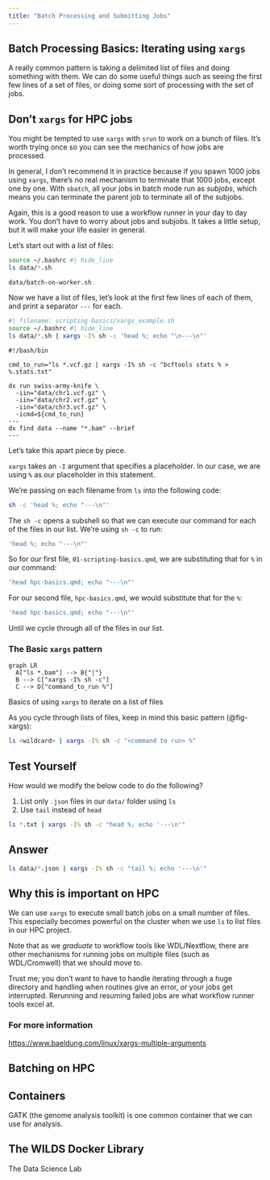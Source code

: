 ```yaml
---
title: "Batch Processing and Submitting Jobs"
---
```


## Batch Processing Basics: Iterating using `xargs` {#sec-xargs}

A really common pattern is taking a delimited list of files and doing something with them. We can do some useful things such as seeing the first few lines of a set of files, or doing some sort of processing with the set of jobs.

:::{.callout-warning}
## Don't `xargs` for HPC jobs
  
You might be tempted to use `xargs` with `srun` to work on a bunch of files. It's worth trying once so you can see the mechanics of how jobs are processed.

In general, I don't recommend it in practice because if you spawn 1000 jobs using `xargs`, there's no real mechanism to terminate that 1000 jobs, except one by one. With `sbatch`, all your jobs in batch mode run as *subjobs*, which means you can terminate the parent job to terminate all of the subjobs.

Again, this is a good reason to use a workflow runner in your day to day work. You don't have to worry about jobs and subjobs. It takes a little setup, but it will make your life easier in general.
:::


Let's start out with a list of files:

```bash
source ~/.bashrc #| hide_line
ls data/*.sh
```

```
data/batch-on-worker.sh
```

Now we have a list of files, let's look at the first few lines of each of them, and print a separator `---` for each.

```bash
#| filename: scripting-basics/xargs_example.sh
source ~/.bashrc #| hide_line
ls data/*.sh | xargs -I% sh -c 'head %; echo "\n---\n"'
```

```
#!/bash/bin

cmd_to_run="ls *.vcf.gz | xargs -I% sh -c "bcftools stats % > %.stats.txt"

dx run swiss-army-knife \
  -iin="data/chr1.vcf.gz" \
  -iin="data/chr2.vcf.gz" \
  -iin="data/chr3.vcf.gz" \
  -icmd=${cmd_to_run}
---
dx find data --name "*.bam" --brief
---
```


Let's take this apart piece by piece.

`xargs` takes an `-I` argument that specifies a placeholder. In our case, we are using `%` as our placeholder in this statement. 

We're passing on each filename from `ls` into the following code:

```bash
sh -c 'head %; echo "---\n"'
```

The `sh -c` opens a subshell so that we can execute our command for each of the files in our list. We're using `sh -c` to run:

```bash
'head %; echo "---\n"'
```

So for our first file, `01-scripting-basics.qmd`, we are substituting that for `%` in our command:

```bash
'head hpc-basics.qmd; echo "---\n"'
```

For our second file, `hpc-basics.qmd`, we would substitute that for the `%`:

```bash
'head hpc-basics.qmd; echo "---\n"'
```

Until we cycle through all of the files in our list.

### The Basic `xargs` pattern

:::{#fig-xargs}
```mermaid
graph LR
  A["ls *.bam"] --> B{"|"} 
  B --> C["xargs -I% sh -c"] 
  C --> D["command_to_run %"]
```
Basics of using `xargs` to iterate on a list of files
:::

As you cycle through lists of files, keep in mind this basic pattern (@fig-xargs):

```bash
ls <wildcard> | xargs -I% sh -c "<command to run> %"
```

:::{.callout-note}
## Test Yourself

How would we modify the below code to do the following?

1. List only `.json` files in our `data/` folder using `ls`
1. Use `tail` instead of `head`

```bash
ls *.txt | xargs -I% sh -c "head %; echo '---\n'"
```
:::

:::{.callout-note collapse="true"}
## Answer

```bash
ls data/*.json | xargs -I% sh -c "tail %; echo '---\n'"
```
:::

:::{.callout-note}
## Why this is important on HPC

We can use `xargs` to execute small batch jobs on a small number of files. This especially becomes powerful on the cluster when we use `ls` to list files in our HPC project.

Note that as we *graduate* to workflow tools like WDL/Nextflow, there are other mechanisms for running jobs on multiple files (such as WDL/Cromwell) that we should move to. 

Trust me; you don't want to have to handle iterating through a huge directory and handling when routines give an error, or your jobs get interrupted. Rerunning and resuming failed jobs are what workflow runner tools excel at. 
:::

### For more information

<https://www.baeldung.com/linux/xargs-multiple-arguments>


## Batching on HPC



## Containers

GATK (the genome analysis toolkit) is one common container that we can use for analysis.

:::{.callout}
## The WILDS Docker Library

The Data Science Lab 
:::
